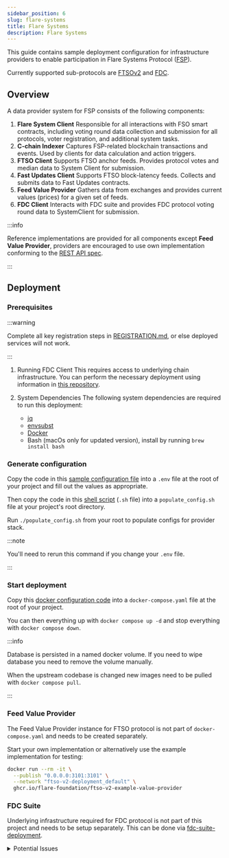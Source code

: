 ```yaml
---
sidebar_position: 6
slug: flare-systems
title: Flare Systems
description: Flare Systems
---
```


This guide contains sample deployment configuration for infrastructure providers to enable participation in Flare Systems Protocol ([FSP](https://dev.flare.network/network/fsp/)).

Currently supported sub-protocols are [FTSOv2](https://flare.network/wp-content/uploads/FTSOv2-White-Paper.pdf) and [FDC](https://flare.network/wp-content/uploads/FDC_WP_171024_02.pdf).

## Overview

A data provider system for FSP consists of the following components:

1. **Flare System Client**
   Responsible for all interactions with FSO smart contracts, including voting round data collection and submission for all protocols, voter registration, and additional system tasks.
2. **C-chain Indexer**
   Captures FSP-related blockchain transactions and events. Used by clients for data calculation and action triggers.
3. **FTSO Client**
   Supports FTSO anchor feeds. Provides protocol votes and median data to System Client for submission.
4. **Fast Updates Client**
   Supports FTSO block-latency feeds. Collects and submits data to Fast Updates contracts.
5. **Feed Value Provider**
   Gathers data from exchanges and provides current values (prices) for a given set of feeds.
6. **FDC Client**
   Interacts with FDC suite and provides FDC protocol voting round data to SystemClient for submission.

:::info

Reference implementations are provided for all components except **Feed Value Provider**, providers are encouraged to use own implementation conforming to the [REST API spec](https://github.com/flare-foundation/ftso-v2-example-value-provider?tab=readme-ov-file#example-usage).

:::

## Deployment

### Prerequisites

:::warning

Complete all key registration steps in [REGISTRATION.md](https://github.com/flare-foundation/flare-systems-deployment/blob/main/docs/REGISTRATION.md), or else deployed services will not work.

:::

1. Running FDC Client
   This requires access to underlying chain infrastructure. You can perform the necessary deployment using information in [this repository](https://github.com/flare-foundation/fdc-suite-deployment).

2. System Dependencies
   The following system dependencies are required to run this deployment:
   - [jq](https://jqlang.github.io/jq/)
   - [envsubst](https://www.gnu.org/software/gettext/manual/html_node/envsubst-Invocation.html)
   - [Docker](https://www.docker.com/)
   - Bash (macOs only for updated version), install by running `brew install bash`

### Generate configuration

Copy the code in this [sample configuration file](https://github.com/flare-foundation/flare-systems-deployment/blob/main/.env.example) into a `.env` file at the root of your project and fill out the values as appropriate.

Then copy the code in this [shell script](https://github.com/flare-foundation/flare-systems-deployment/blob/main/populate_config.sh) (`.sh` file) into a `populate_config.sh` file at your project's root directory.

Run `./populate_config.sh` from your root to populate configs for provider stack.

:::note

You'll need to rerun this command if you change your `.env` file.

:::

### Start deployment

Copy this [docker configuration code](https://github.com/flare-foundation/flare-systems-deployment/blob/main/docker-compose.yaml) into a `docker-compose.yaml` file at the root of your project.

You can then everything up with `docker compose up -d` and stop everything with `docker compose down`.

:::info

Database is persisted in a named docker volume. If you need to wipe database you need to remove the volume manually.

When the upstream codebase is changed new images need to be pulled with `docker compose pull`.

:::

### Feed Value Provider

The Feed Value Provider instance for FTSO protocol is not part of `docker-compose.yaml` and needs to be created separately.

Start your own implementation or alternatively use the example implementation for testing:

```bash
docker run --rm -it \
  --publish "0.0.0.0:3101:3101" \
  --network "ftso-v2-deployment_default" \
  ghcr.io/flare-foundation/ftso-v2-example-value-provider
```

### FDC Suite

Underlying infrastructure required for FDC protocol is not part of this project and needs to be setup separately. This can be done via [fdc-suite-deployment](https://github.com/flare-foundation/fdc-suite-deployment).

<details>
    <summary>Potential Issues</summary>

    1. `system-client` is not doing anything.
        It is likely that your entity is not registered as a voter for the current reward epoch. There is a time window for voter registration on every reward epoch, and if you leave things running you should eventually see `RegisterVoter success` in the logs. It should then start submitting data successfully in the **following** reward epoch.

    2. `system-client` fails to fetch sub-protocol data.
        The `c-chain-indexer` may still be indexing data, once it's finished you should see `Indexer at block x` in the logs. If it's still processing blocks you will see various errors across all services.

    3. `fast-updates` client is not doing anything.
        If you have low weight it may take some time until you are selected to submit an update.

    </details>
